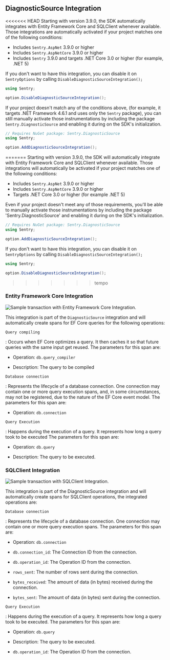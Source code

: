 ## DiagnosticSource Integration

<<<<<<< HEAD
Starting with version 3.9.0, the SDK automatically integrates with Entity Framework Core and SQLClient whenever available. Those integrations are automatically activated if your project matches one of the following conditions:

* Includes `Sentry.AspNet` 3.9.0 or higher
* Includes `Sentry.AspNetCore` 3.9.0 or higher
* Includes `Sentry` 3.9.0 and targets .NET Core 3.0 or higher (for example, .NET 5)

If you don't want to have this integration, you can disable it on `SentryOptions` by calling `DisableDiagnosticSourceIntegration();`

```csharp
using Sentry;

option.DisableDiagnosticSourceIntegration();
```

If your project doesn't match any of the conditions above, (for example, it targets .NET Framework 4.6.1 and uses only the `Sentry` package), you can still manually activate those instrumentations by including the package `Sentry.DiagnosticSource` and enabling it during on the SDK's initialization.

```csharp
// Requires NuGet package: Sentry.DiagnosticSource
using Sentry;

option.AddDiagnosticSourceIntegration();
```
=======
Starting with version 3.9.0, the SDK will automatically integrate with Entity Framework Core and SQLClient whenever available. Those integrations will automatically be activated if your project matches one of the following conditions:
* Includes `Sentry.AspNet` 3.9.0 or higher
* Includes `Sentry.AspNetCore` 3.9.0 or higher
* Targets .NET Core 3.0 or higher (for example .NET 5)

Even if your project doesn't meet any of those requirements, you'll be able to manually activate those instrumentations by including the package 'Sentry.DiagnosticSource' and enabling it during on the SDK's initialization.

```csharp
// Requires NuGet package: Sentry.DiagnosticSource
using Sentry;

option.AddDiagnosticSourceIntegration();

```

If you don't want to have this integration, you can disable it on `SentryOptions` by calling `DisableDiagnosticSourceIntegration();`
```csharp
using Sentry;

option.DisableDiagnosticSourceIntegration();
```

>>>>>>> tempo
### Entity Framework Core Integration

![Sample transaction  with Entity Framework Core Integration.](dotnet-ef-core-integration.png)

This integration is part of the `DiagnosticSource` integration and will automatically create spans for EF Core queries for the following operations:

`Query compiling`

: Occurs when EF Core optimizes a query. It then caches it so that future queries with the same input get reused.
The parameters for this span are:

* Operation: `db.query_compiler`

* Description: The query to be compiled


`Database connection`

: Represents the lifecycle of a database connection. One connection may contain one or more query execution spans, and, in some circumstances, may not be registered, due to the nature of the EF Core event model.
The parameters for this span are:

* Operation: `db.connection`

`Query Execution`

: Happens during the execution of a query. It represents how long a query took to be executed
The parameters for this span are:

* Operation: `db.query`

* Description: The query to be executed.

### SQLClient Integration

![Sample transaction  with SQLClient Integration.](dotnet-sql-client-integration.png)

This integration is part of the DiagnosticSource integration and will automatically create spans for SQLClient operations, the integrated operations are:

`Database connection`

: Represents the lifecycle of a database connection. One connection may contain one or more query execution spans.
The parameters for this span are:

* Operation: `db.connection`

* `db.connection_id`: The Connection ID from the connection.

* `db.operation_id`: The Operation ID from the connection.

* `rows_sent`: The number of rows sent during the connection.

* `bytes_received`: The amount of data (in bytes) received during the connection.

* `bytes_sent`: The amount of data (in bytes) sent during the connection.

`Query Execution`

: Happens during the execution of a query. It represents how long a query took to be executed.
The parameters for this span are:

* Operation: `db.query`

* Description: The query to be executed.

* `db.operation_id`: The Operation ID from the connection.
